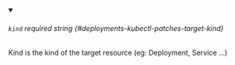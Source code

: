 
<details className="config-field" data-expandable="false" open>
<summary>

###### `kind` <span className="config-field-required" data-required="false">required</span> <span className="config-field-type">string</span> <span className="config-field-default"></span> <span className="config-field-enum"></span> {#deployments-kubectl-patches-target-kind}

Kind is the kind of the target resource (eg: Deployment, Service ...)

</summary>



</details>
